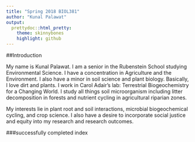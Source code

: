 ```yaml
---
title: "Spring 2018 BIOL381"
author: "Kunal Palawat"
output:
  prettydoc::html_pretty:
    theme: skinnybones
    highlight: github
---
```


##Introduction

My name is Kunal Palawat. I am a senior in the Rubenstein School studying Environmental Science. I have a concentration in Agriculture and the Environment. I also have a minor in soil science and plant biology. Basically, I love dirt and plants. I work in Carol Adair's lab: Terrestrial Biogeochemistry for a Changing World. I study all things soil microorganism including litter decomposition in forests and nutrient cycling in agricultural riparian zones.

My interests lie in plant root and soil interactions, microbial biogeochemical cycling, and crop science. I also have a desire to incorporate social justice and equity into my research and research outcomes.

###successfully completed index


